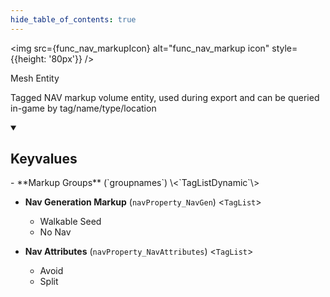```yaml
---
hide_table_of_contents: true
---
```



<img src={func_nav_markupIcon} alt="func_nav_markup icon" style={{height: '80px'}} />

Mesh Entity

Tagged NAV markup volume entity, used during export and can be queried in-game by tag/name/type/location

<details open>
<summary><h2>Keyvalues</h2></summary>
- **Markup Groups** (`groupnames`) \<`TagListDynamic`\>

- **Nav Generation Markup** (`navProperty_NavGen`) \<`TagList`\>
  - Walkable Seed 
  - No Nav 


- **Nav Attributes** (`navProperty_NavAttributes`) \<`TagList`\>
  - Avoid 
  - Split 



 </details>


